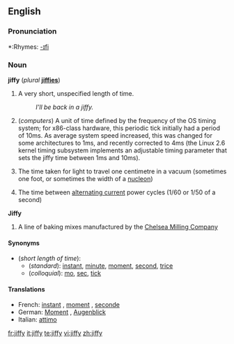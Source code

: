 ==English==

===Pronunciation===
*:Rhymes: [[Rhymes:English:-ɪfi|-ɪfi]]

===Noun===
'''jiffy''' (''plural'' '''[[jiffies]]''')

# {{colloquial}} A very short, unspecified length of time.
#:''I'll be back in a jiffy.''
# (''computers'') A unit of time defined by the frequency of the OS timing system; for x86-class hardware, this periodic tick initially had a period of 10ms. As average system speed increased, this was changed for some architectures to 1ms, and recently corrected to 4ms (the Linux 2.6 kernel timing subsystem implements an adjustable timing parameter that sets the jiffy time between 1ms and 10ms).
# {{physics}} The time taken for light to travel one centimetre in a vacuum (sometimes one foot, or sometimes the width of a [[nucleon]])
# {{electronics}} The time between [[alternating current]] power cycles (1/60 or 1/50 of a second)

'''Jiffy'''

# A line of baking mixes manufactured by the [http://www.jiffymix.com Chelsea Milling Company]

====Synonyms====
*(''short length of time''):
**(''standard''): [[instant]], [[minute]], [[moment]], [[second]], [[trice]]
**(''colloquial''): [[mo]], [[sec]], [[tick]]

====Translations====

{{trans-top|short length of time}}
*French: [[instant#French|instant]] {{m}}, [[moment#French|moment]] {{m}}, [[seconde#French|seconde]] {{f}}
*German: [[Moment]] {{m}}, [[Augenblick]] {{m}}
*Italian: [[attimo]] {{m}}
{{trans-mid}}
{{trans-bottom}}

{{trans-top|in computing}}
{{trans-mid}}
{{trans-bottom}}

[[fr:jiffy]]
[[it:jiffy]]
[[te:jiffy]]
[[vi:jiffy]]
[[zh:jiffy]]